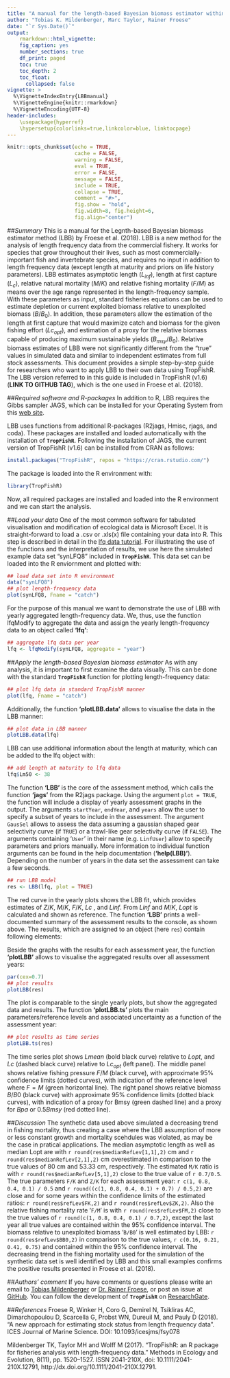 ```yaml
---
title: "A manual for the length-based Bayesian biomass estimator within TropFishR"
author: "Tobias K. Mildenberger, Marc Taylor, Rainer Froese"
date: "`r Sys.Date()`"
output:
    rmarkdown::html_vignette:
    fig_caption: yes
    number_sections: true
    df_print: paged
    toc: true
    toc_depth: 2
    toc_float:
      collapsed: false
vignette: >
  %\VignetteIndexEntry{LBBmanual}
  %\VignetteEngine{knitr::rmarkdown}
  %\VignetteEncoding{UTF-8}
header-includes:
    \usepackage{hyperref}
    \hypersetup{colorlinks=true,linkcolor=blue, linktocpage}
---
```


```r
knitr::opts_chunk$set(echo = TRUE,
                      cache = FALSE,
                      warning = FALSE,
                      eval = TRUE,
                      error = FALSE,
                      message = FALSE,
                      include = TRUE,
                      collapse = TRUE,
                      comment = "#>",
                      fig.show = "hold",
                      fig.width=8, fig.height=6,
                      fig.align="center")
```


##*Summary*
This is a manual for the Legnth-based Bayesian biomass estimator method (LBB) by Froese et al. (2018). LBB is a new method for the analysis of length frequency data from the commercial fishery. It works for species that grow throughout their lives, such as most commercially-important fish and invertebrate species, and requires no input in addition to length frequency data (except length at maturity and priors on life history parameters). LBB estimates asymptotic length ($L_{inf}$), length at first capture ($L_c$), relative natural mortality ($M/K$) and relative fishing mortality ($F/M$) as means over the age range represented in the length-frequency sample. With these parameters as input, standard fisheries equations can be used to estimate depletion or current exploited biomass relative to unexploited biomass ($B/B_0$). In addition, these parameters allow the estimation of the length at first capture that would maximize catch and biomass for the given fishing effort ($Lc_{opt}$), and estimation of a proxy for the relative biomass capable of producing maximum sustainable yields ($B_{msy}/B_0$). Relative biomass estimates of LBB were not significantly different from the “true” values in simulated data and similar to independent estimates from full stock assessments. This document provides a simple step-by-step guide for researchers who want to apply LBB to their own data using TropFishR. The LBB version referred to in this guide is included in TropFishR (v1.6) (**LINK TO GITHUB TAG**), which is the one used in Froese et al. (2018). 



##*Required software and R-packages*
In addition to R, LBB requires the Gibbs sampler JAGS, which can be installed for your Operating System from this [web site](http://sourceforge.net/projects/mcmc-jags/files/JAGS/4.x).

LBB uses functions from additional R-packages (R2jags, Hmisc, rjags, and coda). These packages are installed and loaded automatically with the installation of **`TropFishR`**. Following the installation of JAGS, the current version of TropFishR (v1.6) can be installed from CRAN as follows:

```r
install.packages("TropFishR", repos = "https://cran.rstudio.com/")
```

The package is loaded into the R environment with:

```r
library(TropFishR)
```

Now, all required packages are installed and loaded into the R environment and we can start the analysis.


##*Load your data*
One of the most common software for tabulated visualisation and modification of ecological data is Microsoft Excel. It is straight-forward to load a .csv or .xls(x) file containing your data into R. This step is described in detail in the [lfq data tutorial](https://cran.r-project.org/package=TropFishR/vignettes/lfqData.html). For illustrating the use of the functions and the interpretation of results, we use here the simulated example data set "synLFQ8" included in **`TropFishR`**. This data set can be loaded into the R enviornment and plotted with:

```r
## load data set into R environment
data("synLFQ8")
## plot length-frequency data
plot(synLFQ8, Fname = "catch")
```

For the purpose of this manual we want to demonstrate the use of LBB with yearly aggregated length-frequency data. We, thus, use the function lfqModify to aggregate the data and assign the yearly length-frequency data to an object called **'lfq'**:

```r
## aggregate lfq data per year
lfq <- lfqModify(synLFQ8, aggregate = "year")
```


##*Apply the length-based Bayesian biomass estimator*
As with any analysis, it is important to first examine the data visually. This can be done with the standard **`TropFishR`** function for plotting length-frequency data:

```r
## plot lfq data in standard TropFishR manner
plot(lfq, Fname = "catch")
```

Additionally, the function **'plotLBB.data'** allows to visualise the data in the LBB manner:

```r
## plot data in LBB manner
plotLBB.data(lfq)
```

LBB can use additional information about the length at maturity, which can be added to the lfq object with:

```r
## add length at maturity to lfq data
lfq$Lm50 <- 38  
```

The function **'LBB'** is the core of the assessment method, which calls the function **'jags'** from the R2jags package. Using the argument `plot = TRUE`, the function will include a display of yearly assessment graphs in the output. The arguments `startYear`, `endYear`, and `years` allow the user to specify a subset of years to include in the assessment. The argument `GausSel` allows to assess the data assuming a gaussian shaped gear selectivity curve (if `TRUE`) or a trawl-like gear selectivity curve (if `FALSE`). The arguments containing '`User`' in their name (e.g. `LinfUser`) allow to specify parameters and priors manually. More information to individual function arguments can be found in the help documentation (**'help(LBB)'**). Depending on the number of years in the data set the assessment can take a few seconds.


```r
## run LBB model
res <- LBB(lfq, plot = TRUE)
```

The red curve in the yearly plots shows the LBB fit, which provides estimates of $Z/K$, $M/K$, $F/K$, $Lc$ , and $Linf$. From $Linf$ and $M/K$, $Lopt$ is calculated and shown as reference. The function **'LBB'** prints a well-documented summary of the assessment results to the console, as shown above. The results, which are assigned to an object (here `res`) contain following elements: \begin{itemize} \item the input data, \item {\bfseries `GausSel'} (as defined above), \item the data frame {\bfseries `priors'}, showing used priors for $Linf$, $Z/K$,  $M/K$, $Lc$, $alpha$ and the fixed value for $F/K$, \item the data frame {\bfseries `refLev'} containing all estimated parameters and reference levels for each assessment year, \item the data frame {\bfseries `medianRefLev'} with the median and confidence intervals for all estimated parameters and reference levels over all assessment years, \item the data frame {\bfseries `lastRefLev'} with median and confidence intervals for all estimated parameters and reference levels for the last assessment year, \item and the data frame {\bfseries `LFall'} with the length frequency distribution aggregated over all assessment years. \end{itemize}

Beside the graphs with the results for each assessment year, the function **'plotLBB'** allows to visualise the aggregated results over all assessment years:

```r
par(cex=0.7)
## plot results
plotLBB(res)
```

The plot is comparable to the single yearly plots, but show the aggregated data and results. The function **'plotLBB.ts'** plots the main parameters/reference levels and associated uncertainty as a function of the assessment year:

```r
## plot results as time series
plotLBB.ts(res)
```
 
The time series plot shows $Lmean$ (bold black curve) relative to $Lopt$, and $Lc$ (dashed black curve) relative to $Lc_{opt}$ (left panel). The middle panel shows relative fishing pressure $F/M$ (black curve), with approximate 95\% confidence limits (dotted curves), with indication of the reference level where $F = M$ (green horizontal line). The right panel shows relative biomass $B/B0$ (black curve) with approximate 95\% confidence limits (dotted black curves), with indication of a proxy for Bmsy (green dashed line) and a proxy for $Bpa$ or $0.5 Bmsy$ (red dotted line).

##*Discussion*
The synthetic data used above simulated a decreasing trend in fishing mortality, thus creating a case where the LBB assumption of more or less constant growth and mortality scehdules was violated, as may be the case in pratical applications. The median asymptotic length as well as median Lopt are with `r round(res$medianRefLev[1,1],2)` cm and `r round(res$medianRefLev[2,1],2)` cm overestimated in comparison to the true values of 80 cm and 53.33 cm, respectively. The estimated `M/K` ratio is with `r round(res$medianRefLev[5,1],2)` close to the true value of `r 0.7/0.5`. The true parameters `F/K` and `Z/K` for each assessment year: `r c(1, 0.8, 0.4, 0.1) / 0.5` and `r round((c(1, 0.8, 0.4, 0.1) + 0.7) / 0.5,2)`  are close and for some years  within the confidence limits of the estimated ratios: `r round(res$refLev$FK,2)` and `r round(res$refLev$ZK,2)`. Also the relative fishing mortality rate '`F/M`' is with `r round(res$refLev$FM,2)` close to the true values of `r round(c(1, 0.8, 0.4, 0.1) / 0.7,2)`, except the last year all true values are contained within the 95\% confidence interval. The biomass relative to unexploited biomass '`B/B0`' is well estimated by LBB: `r round(res$refLev$BB0,2)` in comparison to the true values, `r c(0.16, 0.21, 0.41, 0.75)` and contained within the 95\% confidence interval. The decreasing trend in the fishing mortality used for the simulation of the synthetic data set is well identified by LBB and this small examples confirms the positive results presented in Froese et al. (2018).

##*Authors' comment*
If you have comments or questions please write an email to [Tobias Mildenberger](mailto:t.k.mildenberger@gmail.com) or [Dr. Rainer Froese](mailto:rfroese@geomar.de), or post an issue at [GitHub](https://github.com/tokami/TropFishR/issues). You can follow the development of **`TropFishR`** on [ResearchGate](https://www.researchgate.net/project/TropFishR?_esc=homefeed&_viewIds%5B0%5D=hVPmo2RDCok60qGq2z0JOroN&_viewIds%5B1%5D=zyj0j6jnUgNvrPXMrG9rouAP).


##*References*
Froese R, Winker H, Coro G, Demirel N, Tsikliras AC, Dimarchopoulou D, Scarcella G, Probst WN, Dureuil M, and Pauly D (2018). "A new approach for estimating stock status from length frequency data". ICES Journal of Marine Science. DOI: 10.1093/icesjms/fsy078

Mildenberger TK, Taylor MH and Wolff M (2017). “TropFishR: an R package for fisheries analysis with length-frequency data.” Methods in Ecology and Evolution, 8(11), pp. 1520–1527. ISSN 2041-210X, doi: 10.1111/2041-210X.12791, http://dx.doi.org/10.1111/2041-210X.12791. 
